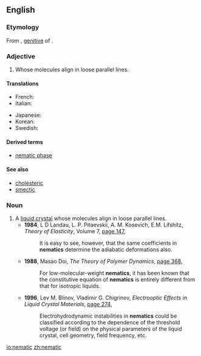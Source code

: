 ==English==

===Etymology===
From {{etyl|grc|en}} {{term|νήματος|lang=grc}}, [[genitive]] of {{term|νῆμα||thread|lang=grc}}.

===Adjective===
{{en-adj}}

# {{context|physics|chemistry| of certain [[liquid crystal]]s|lang=en}} Whose molecules align in loose parallel lines.

====Translations====
{{trans-top}}
* French: {{t+|fr|nématique}}
* Italian: {{t|it|nematico}}
{{trans-mid}}
* Japanese: {{t|ja|ネマティック|tr=nematikku|sc=Jpan}}
* Korean: {{t|ko|네마틱|tr=nematik|sc=Kore}}
* Swedish: {{t|sv|nematisk}}
{{trans-bottom}}

====Derived terms====
* [[nematic phase]]

====See also====
* [[cholesteric]]
* [[smectic]]

===Noun===
{{en-noun}}

# A [[liquid crystal]] whose molecules align in loose parallel lines.
#* '''1984''', L D Landau, L. P. Pitaevskii, A. M. Kosevich, E.M. Lifshitz, ''Theory of Elasticity'', Volume 7, [http://books.google.com.au/books?id=NXRaWJb4HdkC&pg=PA147&dq=%22more%7Cmost+nematic%22%7C%22nematics%22&hl=en&sa=X&ei=Z0mUUti0OYTVkAXn1YGwBw&redir_esc=y#v=onepage&q=%22more%7Cmost%20nematic%22%7C%22nematics%22&f=false page 147],
#*: It is easy to see, however, that the same coefficients in '''nematics''' determine the adiabatic deformations also.
#* '''1988''', Masao Doi, ''The Theory of Polymer Dynamics'', [http://books.google.com.au/books?id=dMzGyWs3GKcC&pg=PA368&dq=%22more%7Cmost+nematic%22%7C%22nematics%22&hl=en&sa=X&ei=Z0mUUti0OYTVkAXn1YGwBw&redir_esc=y#v=onepage&q=%22more%7Cmost%20nematic%22%7C%22nematics%22&f=false page 368],
#*: For low-molecular-weight '''nematics''', it has been known that the constitutive equation of '''nematics''' is entirely different from that for isotropic liquids.
#* '''1996''', Lev M. Blinov, Vladimir G. Chigrinov, ''Electrooptic Effects in Liquid Crystal Materials'', [http://books.google.com.au/books?id=R1nafowHQikC&pg=PA274&dq=%22more%7Cmost+nematic%22%7C%22nematics%22&hl=en&sa=X&ei=Z0mUUti0OYTVkAXn1YGwBw&redir_esc=y#v=onepage&q=%22more%7Cmost%20nematic%22%7C%22nematics%22&f=false page 274],
#*: Electrohydrodynamic instabilities in '''nematics''' could be classified according to the dependence of the threshold voltage (or field) on the physical parameters of the liquid crystal, cell geometry, field frequency, etc.

[[io:nematic]]
[[zh:nematic]]